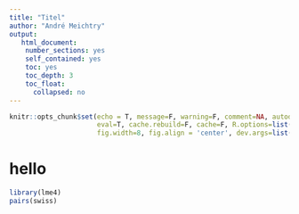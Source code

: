 ```yaml
---
title: "Titel"
author: "André Meichtry"
output:
   html_document:
    number_sections: yes
    self_contained: yes
    toc: yes
    toc_depth: 3
    toc_float:
      collapsed: no
---
```



```r
knitr::opts_chunk$set(echo = T, message=F, warning=F, comment=NA, autodep=F,
                      eval=T, cache.rebuild=F, cache=F, R.options=list(width=120),
                      fig.width=8, fig.align = 'center', dev.args=list(bg = 'transparent'))
```

# hello

```r
library(lme4)
pairs(swiss)
```



